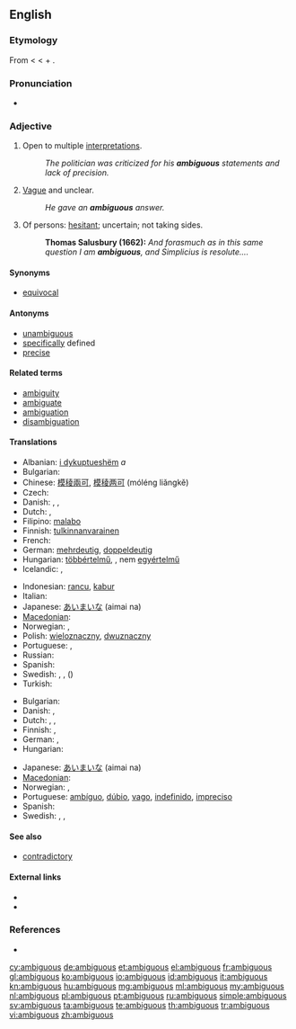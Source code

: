==English==

===Etymology===
From {{etyl|la|en}} {{term|ambiguus||lang=la|moving from side to side, of doubtful nature}} < {{term|lang=la|ambigere||to go about, wander, doubt}} < {{term|lang=la|ambi-||around}} + {{term|lang=la|agere||to drive, move}}.

===Pronunciation===
* {{audio|en-us-ambiguous.ogg|Audio (US)}}

===Adjective===
{{en-adj}}

# Open to multiple [[interpretation]]s.
#: ''The politician was criticized for his '''ambiguous''' statements and lack of precision.''
# [[vague|Vague]] and unclear.
#: ''He gave an '''ambiguous''' answer.''
# Of persons: [[hesitant]]; uncertain; not taking sides.
#: '''Thomas Salusbury (1662):''' ''And forasmuch as in this same question I am '''ambiguous''', and Simplicius is resolute....''

====Synonyms====
* [[equivocal]]

====Antonyms====
* [[unambiguous]]
* [[specific]]ally defined
* [[precise]]

====Related terms====
* [[ambiguity]]
* [[ambiguate]]
* [[ambiguation]]
* [[disambiguation]]

====Translations====
{{trans-top|open to multiple interpretations}}
* Albanian: [[i dykuptueshëm]] ''a''
* Bulgarian: {{t|bg|двусмислен}}
* Chinese: [[模稜兩可]], [[模稜两可]] (móléng liǎngkě)
* Czech: {{t-|cs|mnohoznačný|m}}
* Danish: {{t-|da|tvetydig}}, {{t|da|flertydig}}, {{t|da|dobbelttydig}}
* Dutch: {{t-|nl|dubbelzinnig}}, {{t+|nl|ambigu}}
* Filipino: [[malabo]]
* Finnish: [[tulkinnanvarainen]]
* French: {{t+|fr|ambigu}}
* German: [[mehrdeutig]], [[doppeldeutig]]
* Hungarian: [[többértelmű]],  {{t+|hu|kétértelmű}}, nem [[egyértelmű]]
* Icelandic: {{t|is|óskýr|m|f}}, {{t|is|óskýrt|n}}
{{trans-mid}}
* Indonesian: [[rancu]], [[kabur]]
* Italian: {{t-|it|ambiguo|m}}
* Japanese: [[あいまいな]] (aimai na)
* [[Macedonian]]: {{t-|mk|двосмислен|m|tr=dvósmislen}}
* Norwegian: {{t|no|flertydig}}, {{t|no|tvetydig}}
* Polish: [[wieloznaczny]], [[dwuznaczny]]
* Portuguese: {{t+|pt|ambíguo}}, {{t+|pt|dúbio}}
* Russian: {{t|ru|двусмысленный|tr=dvusmýslennyj}}
* Spanish: {{t|es|ambiguo}}
* Swedish: {{t+|sv|tvetydig}}, {{t|sv|dubbeltydig}}, ({{t|sv|osäker}})
* Turkish: {{t+|tr|belirsiz}}
{{trans-bottom}}

{{trans-top|vague and unclear}}
* Bulgarian: {{t|bg|неясен}}
* Danish: {{t-|da|dunkel}},  {{t|da|forblommet}}
* Dutch: {{t+|nl|vaag}}, {{t-|nl|onduidelijk}},  {{t+|nl|ambigu}}
* Finnish: {{t+|fi|epäselvä}}, {{t-|fi|moniselitteinen}}
* German: {{t+|de|unklar}}, {{t+|de|vage}}
* Hungarian: {{t|hu|félreérthető}}
{{trans-mid}}
* Japanese: [[あいまいな]] (aimai na)
* [[Macedonian]]: {{t|mk|нејасен|m|tr=néjasen}}
* Norwegian: {{t|no|vag}}, {{t|no|uklar}}
* Portuguese: [[ambíguo]], [[dúbio]], [[vago]], [[indefinido]], [[impreciso]]
* Spanish: {{t+|es|ambiguo}}
* Swedish: {{t+|sv|vag}}, {{t+|sv|dunkel}}, {{t|sv|svävande}}
{{trans-bottom}}

====See also====
* [[contradictory]]

====External links====
* {{R:Webster 1913}}
* {{R:Century 1911}}

===References===
* {{R:OED2}}

[[cy:ambiguous]]
[[de:ambiguous]]
[[et:ambiguous]]
[[el:ambiguous]]
[[fr:ambiguous]]
[[gl:ambiguous]]
[[ko:ambiguous]]
[[io:ambiguous]]
[[id:ambiguous]]
[[it:ambiguous]]
[[kn:ambiguous]]
[[hu:ambiguous]]
[[mg:ambiguous]]
[[ml:ambiguous]]
[[my:ambiguous]]
[[nl:ambiguous]]
[[pl:ambiguous]]
[[pt:ambiguous]]
[[ru:ambiguous]]
[[simple:ambiguous]]
[[sv:ambiguous]]
[[ta:ambiguous]]
[[te:ambiguous]]
[[th:ambiguous]]
[[tr:ambiguous]]
[[vi:ambiguous]]
[[zh:ambiguous]]